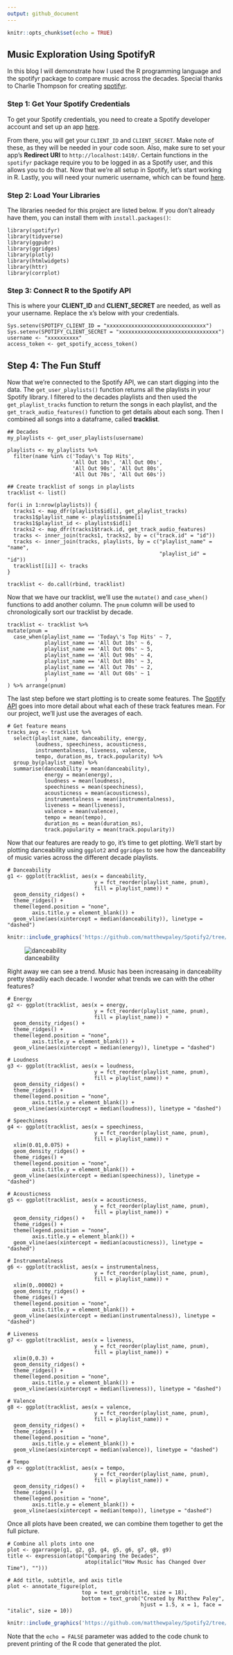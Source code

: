 ```yaml
---
output: github_document
---
```


```r
knitr::opts_chunk$set(echo = TRUE)
```

## Music Exploration Using SpotifyR

In this blog I will demonstrate how I used the R programming language and the spotifyr package to compare music across the decades. Special thanks to Charlie Thompson for creating [spotifyr](https://www.rcharlie.com/spotifyr/).

### Step 1: Get Your Spotify Credentials

To get your Spotify credentials, you need to create a Spotify developer account and set up an app [here](https://developer.spotify.com/my-applications/#!/applications).

From there, you will get your `CLIENT_ID` and `CLIENT_SECRET`. Make note of these, as they will be needed in your code soon. Also, make sure to set your app's **Redirect URI** to `http://localhost:1410/`. Certain functions in the `spotifyr` package require you to be logged in as a Spotify user, and this allows you to do that. Now that we're all setup in Spotify, let's start working in R. Lastly, you will need your numeric username, which can be found [here](https://www.spotify.com/us/account/overview/).

### Step 2: Load Your Libraries
The libraries needed for this project are listed below. If you don't already have them, you can install them with `install.packages()`:

```
library(spotifyr)
library(tidyverse)
library(ggpubr)
library(ggridges)
library(plotly)
library(htmlwidgets)
library(httr)
library(corrplot)
```

### Step 3: Connect R to the Spotify API

This is where your **CLIENT_ID** and **CLIENT_SECRET** are needed, as well as your username. Replace the x's below with your credentials.

```
Sys.setenv(SPOTIFY_CLIENT_ID = "xxxxxxxxxxxxxxxxxxxxxxxxxxxxxxxx")
Sys.setenv(SPOTIFY_CLIENT_SECRET = "xxxxxxxxxxxxxxxxxxxxxxxxxxxxxxxx")
username <- "xxxxxxxxxx"
access_token <- get_spotify_access_token()
```

## Step 4: The Fun Stuff

Now that we're connected to the Spotify API, we can start digging into the data. The `get_user_playlists()` function returns all the playlists in your Spotify library. I filtered to the decades playlists and then used the `get_playlist_tracks` function to return the songs in each playlist, and the `get_track_audio_features()` function to get details about each song. Then I combined all songs into a dataframe, called **tracklist**.

```
## Decades
my_playlists <- get_user_playlists(username)

playlists <- my_playlists %>%
  filter(name %in% c('Today\'s Top Hits',
                     'All Out 10s', 'All Out 00s',
                     'All Out 90s', 'All Out 80s',
                     'All Out 70s', 'All Out 60s'))

## Create tracklist of songs in playlists
tracklist <- list()

for(i in 1:nrow(playlists)) {
  tracks1 <- map_dfr(playlists$id[i], get_playlist_tracks)
  tracks1$playlist_name <- playlists$name[i]
  tracks1$playlist_id <- playlists$id[i]
  tracks2 <- map_dfr(tracks1$track.id, get_track_audio_features)
  tracks <- inner_join(tracks1, tracks2, by = c("track.id" = "id"))
  tracks <- inner_join(tracks, playlists, by = c("playlist_name" = "name",
                                                 "playlist_id" = "id"))
  tracklist[[i]] <- tracks
}

tracklist <- do.call(rbind, tracklist)
```

Now that we have our tracklist, we'll use the `mutate()` and `case_when()` functions to add another column. The `pnum` column will be used to chronologically sort our tracklist by decade.

```
tracklist <- tracklist %>% 
mutate(pnum = 
  case_when(playlist_name == 'Today\'s Top Hits' ~ 7,
            playlist_name == 'All Out 10s' ~ 6,
            playlist_name == 'All Out 00s' ~ 5,
            playlist_name == 'All Out 90s' ~ 4,
            playlist_name == 'All Out 80s' ~ 3,
            playlist_name == 'All Out 70s' ~ 2, 
            playlist_name == 'All Out 60s' ~ 1
            )
) %>% arrange(pnum)
```

The last step before we start plotting is to create some features. The [Spotify API](https://developer.spotify.com/documentation/web-api/reference/tracks/get-audio-features/) goes into more detail about what each of these track features mean. For our project, we'll just use the averages of each.
```
# Get feature means
tracks_avg <- tracklist %>%
  select(playlist_name, danceability, energy, 
         loudness, speechiness, acousticness,
         instrumentalness, liveness, valence, 
         tempo, duration_ms, track.popularity) %>%
  group_by(playlist_name) %>%
  summarise(danceability = mean(danceability),
            energy = mean(energy),
            loudness = mean(loudness),
            speechiness = mean(speechiness),
            acousticness = mean(acousticness),
            instrumentalness = mean(instrumentalness),
            liveness = mean(liveness),
            valence = mean(valence),
            tempo = mean(tempo),
            duration_ms = mean(duration_ms),
            track.popularity = mean(track.popularity)) 
```
Now that our features are ready to go, it's time to get plotting. We'll start by plotting danceability using `ggplot2` and `ggridges` to see how the danceability of music varies across the different decade playlists.

```
# Danceability
g1 <- ggplot(tracklist, aes(x = danceability, 
                            y = fct_reorder(playlist_name, pnum), 
                            fill = playlist_name)) + 
  geom_density_ridges() +
  theme_ridges() +
  theme(legend.position = "none",
        axis.title.y = element_blank()) +
  geom_vline(aes(xintercept = median(danceability)), linetype = "dashed")
```

```r
knitr::include_graphics('https://github.com/matthewpaley/Spotify2/tree/master/images/danceability.png')
```

![danceability]('https://github.com/matthewpaley/Spotify2/tree/master/images/danceability.png'?raw=true)

Right away we can see a trend. Music has been increasaing in danceability pretty steadily each decade. I wonder what trends we can with the other features? 

```
# Energy
g2 <- ggplot(tracklist, aes(x = energy, 
                            y = fct_reorder(playlist_name, pnum), 
                            fill = playlist_name)) + 
  geom_density_ridges() +
  theme_ridges() +
  theme(legend.position = "none",
        axis.title.y = element_blank()) +
  geom_vline(aes(xintercept = median(energy)), linetype = "dashed")

# Loudness
g3 <- ggplot(tracklist, aes(x = loudness, 
                            y = fct_reorder(playlist_name, pnum), 
                            fill = playlist_name)) + 
  geom_density_ridges() +
  theme_ridges() +
  theme(legend.position = "none",
        axis.title.y = element_blank()) +
  geom_vline(aes(xintercept = median(loudness)), linetype = "dashed")

# Speechiness
g4 <- ggplot(tracklist, aes(x = speechiness, 
                            y = fct_reorder(playlist_name, pnum), 
                            fill = playlist_name)) + 
  xlim(0.01,0.075) +
  geom_density_ridges() +
  theme_ridges() +
  theme(legend.position = "none",
        axis.title.y = element_blank()) +
  geom_vline(aes(xintercept = median(speechiness)), linetype = "dashed")

# Acousticness
g5 <- ggplot(tracklist, aes(x = acousticness, 
                            y = fct_reorder(playlist_name, pnum), 
                            fill = playlist_name)) + 
  geom_density_ridges() +
  theme_ridges() +
  theme(legend.position = "none",
        axis.title.y = element_blank()) +
  geom_vline(aes(xintercept = median(acousticness)), linetype = "dashed")

# Instrumentalness
g6 <- ggplot(tracklist, aes(x = instrumentalness, 
                            y = fct_reorder(playlist_name, pnum), 
                            fill = playlist_name)) + 
  xlim(0,.00002) +
  geom_density_ridges() +
  theme_ridges() +
  theme(legend.position = "none",
        axis.title.y = element_blank()) +
  geom_vline(aes(xintercept = median(instrumentalness)), linetype = "dashed")

# Liveness
g7 <- ggplot(tracklist, aes(x = liveness, 
                            y = fct_reorder(playlist_name, pnum), 
                            fill = playlist_name)) + 
  xlim(0,0.3) +
  geom_density_ridges() +
  theme_ridges() +
  theme(legend.position = "none",
        axis.title.y = element_blank()) +
  geom_vline(aes(xintercept = median(liveness)), linetype = "dashed")

# Valence
g8 <- ggplot(tracklist, aes(x = valence, 
                            y = fct_reorder(playlist_name, pnum), 
                            fill = playlist_name)) + 
  geom_density_ridges() +
  theme_ridges() +
  theme(legend.position = "none",
        axis.title.y = element_blank()) +
  geom_vline(aes(xintercept = median(valence)), linetype = "dashed")

# Tempo
g9 <- ggplot(tracklist, aes(x = tempo, 
                            y = fct_reorder(playlist_name, pnum), 
                            fill = playlist_name)) + 
  geom_density_ridges() +
  theme_ridges() +
  theme(legend.position = "none",
        axis.title.y = element_blank()) +
  geom_vline(aes(xintercept = median(tempo)), linetype = "dashed")
```

Once all plots have been created, we can combine them together to get the full picture.

```
# Combine all plots into one
plot <- ggarrange(g1, g2, g3, g4, g5, g6, g7, g8, g9) 
title <- expression(atop("Comparing the Decades", 
                         atop(italic("How Music has Changed Over Time"), "")))

# Add title, subtitle, and axis title
plot <- annotate_figure(plot,
                        top = text_grob(title, size = 18),
                        bottom = text_grob("Created by Matthew Paley",
                                           hjust = 1.5, x = 1, face = "italic", size = 10))
```

```r
knitr::include_graphics('https://github.com/matthewpaley/Spotify2/tree/master/images/all_features.png')
```
Note that the `echo = FALSE` parameter was added to the code chunk to prevent printing of the R code that generated the plot.

